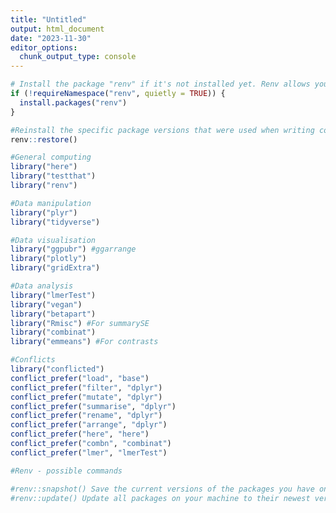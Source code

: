 ```yaml
---
title: "Untitled"
output: html_document
date: "2023-11-30"
editor_options: 
  chunk_output_type: console
---
```




```r

# Install the package "renv" if it's not installed yet. Renv allows you to reinstall the specific package versions that were used when writing code for this project. 
if (!requireNamespace("renv", quietly = TRUE)) {
  install.packages("renv")
}

#Reinstall the specific package versions that were used when writing code for this project. 
renv::restore()

#General computing
library("here")
library("testthat")
library("renv")

#Data manipulation
library("plyr")
library("tidyverse")

#Data visualisation
library("ggpubr") #ggarrange
library("plotly")
library("gridExtra")

#Data analysis
library("lmerTest")
library("vegan")
library("betapart")
library("Rmisc") #For summarySE
library("combinat")
library("emmeans") #For contrasts

#Conflicts
library("conflicted")
conflict_prefer("load", "base")
conflict_prefer("filter", "dplyr")
conflict_prefer("mutate", "dplyr")
conflict_prefer("summarise", "dplyr")
conflict_prefer("rename", "dplyr")
conflict_prefer("arrange", "dplyr")
conflict_prefer("here", "here")
conflict_prefer("combn", "combinat")
conflict_prefer("lmer", "lmerTest")
```

```r

#Renv - possible commands

#renv::snapshot() Save the current versions of the packages you have on your machine. This is useful when you have changed the version of a package, installed, or uninstalled some packages. 
#renv::update() Update all packages on your machine to their newest version. Watch out: if you update all packages things might not work anymore. Only do so if you are okay with changing the code to adapt to new package versions.
```